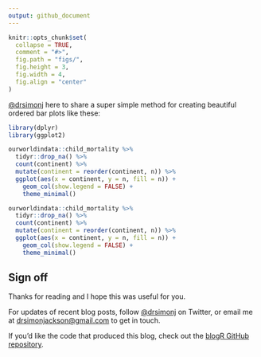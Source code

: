 ```yaml
---
output: github_document
---
```


```r
knitr::opts_chunk$set(
  collapse = TRUE,
  comment = "#>",
  fig.path = "figs/",
  fig.height = 3,
  fig.width = 4,
  fig.align = "center"
)
```

[\@drsimonj](https://twitter.com/drsimonj) here to share a super simple method for creating beautiful ordered bar plots like these:

```r
library(dplyr)
library(ggplot2)

ourworldindata::child_mortality %>% 
  tidyr::drop_na() %>%
  count(continent) %>% 
  mutate(continent = reorder(continent, n)) %>% 
  ggplot(aes(x = continent, y = n, fill = n)) +
    geom_col(show.legend = FALSE) +
    theme_minimal()

ourworldindata::child_mortality %>% 
  tidyr::drop_na() %>%
  count(continent) %>% 
  mutate(continent = reorder(continent, n)) %>% 
  ggplot(aes(x = continent, y = n, fill = n)) +
    geom_col(show.legend = FALSE) +
    theme_minimal()

```



## Sign off

Thanks for reading and I hope this was useful for you.

For updates of recent blog posts, follow [\@drsimonj](https://twitter.com/drsimonj) on Twitter, or email me at <drsimonjackson@gmail.com> to get in touch.

If you'd like the code that produced this blog, check out the [blogR GitHub repository](https://github.com/drsimonj/blogR).